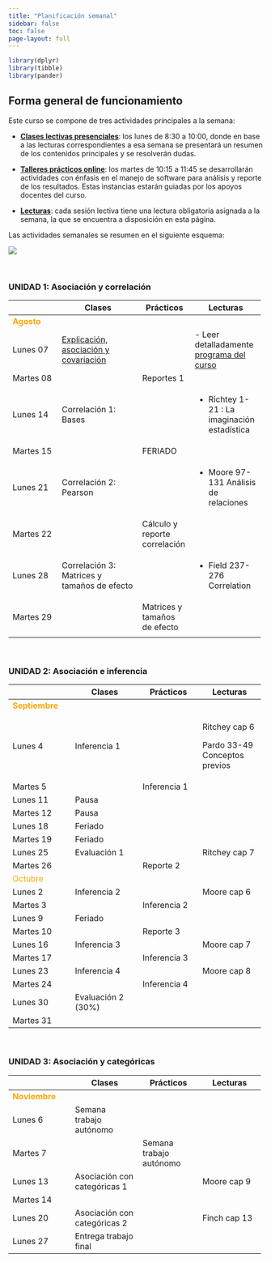 ```yaml
---
title: "Planificación semanal"
sidebar: false
toc: false
page-layout: full
---
```


```r
library(dplyr)
library(tibble)
library(pander)
```

## Forma general de funcionamiento

Este curso se compone de tres actividades principales a la semana:

-   <i class="fas fa-chalkboard-teacher"></i> [**Clases lectivas presenciales**](): los lunes de 8:30 a 10:00, donde en base a las lecturas correspondientes a esa semana se presentará un resumen de los contenidos principales y se resolverán dudas.

-   <i class="fas fa-user-edit"></i> [**Talleres prácticos online**](): los martes de 10:15 a 11:45 se desarrollarán actividades con énfasis en el manejo de software para análisis y reporte de los resultados. Estas instancias estarán guiadas por los apoyos docentes del curso.

-   <i class="fas fa-book-reader"></i> [**Lecturas**](): cada sesión lectiva tiene una lectura obligatoria asignada a la semana, la que se encuentra a disposición en esta página.

Las actividades semanales se resumen en el siguiente esquema:

![](files/img/flujo-semanal.png)

<br>

### UNIDAD 1: Asociación y correlación

+------------------------------------------+-------------------------------------------------------------------+--------------------------------------------+------------------------------------------------------------+
|                                          | <i class="fas fa-chalkboard-teacher"></i> Clases                  | <i class="fas fa-user-edit"></i> Prácticos | <i class="fas fa-book-reader"></i> Lecturas                |
+==========================================+===================================================================+============================================+============================================================+
| <font color="orange"> **Agosto** </font> |                                                                   |                                            |                                                            |
+------------------------------------------+-------------------------------------------------------------------+--------------------------------------------+------------------------------------------------------------+
| Lunes 07                                 | [Explicación, asociación y covariación](/content/01-content.html) |                                            | \- Leer detalladamente [programa del curso](syllabus.html) |
+------------------------------------------+-------------------------------------------------------------------+--------------------------------------------+------------------------------------------------------------+
| Martes 08                                |                                                                   | Reportes 1                                 |                                                            |
+------------------------------------------+-------------------------------------------------------------------+--------------------------------------------+------------------------------------------------------------+
| Lunes 14                                 | Correlación 1: Bases                                              |                                            | -   Richtey 1-21 : La imaginación estadística              |
+------------------------------------------+-------------------------------------------------------------------+--------------------------------------------+------------------------------------------------------------+
| Martes 15                                |                                                                   | FERIADO                                    |                                                            |
+------------------------------------------+-------------------------------------------------------------------+--------------------------------------------+------------------------------------------------------------+
| Lunes 21                                 | Correlación 2: Pearson                                            |                                            | -   Moore 97-131 Análisis de relaciones                    |
+------------------------------------------+-------------------------------------------------------------------+--------------------------------------------+------------------------------------------------------------+
| Martes 22                                |                                                                   | Cálculo y reporte correlación              |                                                            |
+------------------------------------------+-------------------------------------------------------------------+--------------------------------------------+------------------------------------------------------------+
| Lunes 28                                 | Correlación 3: Matrices y tamaños de efecto                       |                                            | -   Field 237-276 Correlation                              |
+------------------------------------------+-------------------------------------------------------------------+--------------------------------------------+------------------------------------------------------------+
| Martes 29                                |                                                                   | Matrices y tamaños de efecto               |                                                            |
+------------------------------------------+-------------------------------------------------------------------+--------------------------------------------+------------------------------------------------------------+
|                                          |                                                                   |                                            |                                                            |
+------------------------------------------+-------------------------------------------------------------------+--------------------------------------------+------------------------------------------------------------+

<br>

### UNIDAD 2: Asociación e inferencia

+----------------------------------------------+--------------------------------------------------+--------------------------------------------+---------------------------------------------+
|                                              | <i class="fas fa-chalkboard-teacher"></i> Clases | <i class="fas fa-user-edit"></i> Prácticos | <i class="fas fa-book-reader"></i> Lecturas |
+==============================================+==================================================+============================================+=============================================+
| <font color="orange"> **Septiembre** </font> |                                                  |                                            |                                             |
+----------------------------------------------+--------------------------------------------------+--------------------------------------------+---------------------------------------------+
| Lunes 4                                      | Inferencia 1                                     |                                            | Ritchey cap 6                               |
|                                              |                                                  |                                            |                                             |
|                                              |                                                  |                                            | Pardo 33-49 Conceptos previos               |
+----------------------------------------------+--------------------------------------------------+--------------------------------------------+---------------------------------------------+
| Martes 5                                     |                                                  | Inferencia 1                               |                                             |
+----------------------------------------------+--------------------------------------------------+--------------------------------------------+---------------------------------------------+
| Lunes 11                                     | Pausa                                            |                                            |                                             |
+----------------------------------------------+--------------------------------------------------+--------------------------------------------+---------------------------------------------+
| Martes 12                                    | Pausa                                            |                                            |                                             |
+----------------------------------------------+--------------------------------------------------+--------------------------------------------+---------------------------------------------+
| Lunes 18                                     | Feriado                                          |                                            |                                             |
+----------------------------------------------+--------------------------------------------------+--------------------------------------------+---------------------------------------------+
| Martes 19                                    | Feriado                                          |                                            |                                             |
+----------------------------------------------+--------------------------------------------------+--------------------------------------------+---------------------------------------------+
| Lunes 25                                     | Evaluación 1                                     |                                            | Ritchey cap 7                               |
+----------------------------------------------+--------------------------------------------------+--------------------------------------------+---------------------------------------------+
| Martes 26                                    |                                                  | Reporte 2                                  |                                             |
+----------------------------------------------+--------------------------------------------------+--------------------------------------------+---------------------------------------------+
| <font color="orange"> Octubre </font>        |                                                  |                                            |                                             |
+----------------------------------------------+--------------------------------------------------+--------------------------------------------+---------------------------------------------+
| Lunes 2                                      | Inferencia 2                                     |                                            | Moore cap 6                                 |
+----------------------------------------------+--------------------------------------------------+--------------------------------------------+---------------------------------------------+
| Martes 3                                     |                                                  | Inferencia 2                               |                                             |
+----------------------------------------------+--------------------------------------------------+--------------------------------------------+---------------------------------------------+
| Lunes 9                                      | Feriado                                          |                                            |                                             |
+----------------------------------------------+--------------------------------------------------+--------------------------------------------+---------------------------------------------+
| Martes 10                                    |                                                  | Reporte 3                                  |                                             |
+----------------------------------------------+--------------------------------------------------+--------------------------------------------+---------------------------------------------+
| Lunes 16                                     | Inferencia 3                                     |                                            | Moore cap 7                                 |
+----------------------------------------------+--------------------------------------------------+--------------------------------------------+---------------------------------------------+
| Martes 17                                    |                                                  | Inferencia 3                               |                                             |
+----------------------------------------------+--------------------------------------------------+--------------------------------------------+---------------------------------------------+
| Lunes 23                                     | Inferencia 4                                     |                                            | Moore cap 8                                 |
+----------------------------------------------+--------------------------------------------------+--------------------------------------------+---------------------------------------------+
| Martes 24                                    |                                                  | Inferencia 4                               |                                             |
+----------------------------------------------+--------------------------------------------------+--------------------------------------------+---------------------------------------------+
| Lunes 30                                     | Evaluación 2 (30%)                               |                                            |                                             |
+----------------------------------------------+--------------------------------------------------+--------------------------------------------+---------------------------------------------+
| Martes 31                                    |                                                  |                                            |                                             |
+----------------------------------------------+--------------------------------------------------+--------------------------------------------+---------------------------------------------+

<br>

### UNIDAD 3: Asociación y categóricas

+---------------------------------------------+--------------------------------------------------+--------------------------------------------+---------------------------------------------+
|                                             | <i class="fas fa-chalkboard-teacher"></i> Clases | <i class="fas fa-user-edit"></i> Prácticos | <i class="fas fa-book-reader"></i> Lecturas |
+=============================================+==================================================+============================================+=============================================+
| <font color="orange"> **Noviembre** </font> |                                                  |                                            |                                             |
+---------------------------------------------+--------------------------------------------------+--------------------------------------------+---------------------------------------------+
| Lunes 6                                     | Semana trabajo autónomo                          |                                            |                                             |
+---------------------------------------------+--------------------------------------------------+--------------------------------------------+---------------------------------------------+
| Martes 7                                    |                                                  | Semana trabajo autónomo                    |                                             |
+---------------------------------------------+--------------------------------------------------+--------------------------------------------+---------------------------------------------+
| Lunes 13                                    | Asociación con categóricas 1                     |                                            | Moore cap 9                                 |
+---------------------------------------------+--------------------------------------------------+--------------------------------------------+---------------------------------------------+
| Martes 14                                   |                                                  |                                            |                                             |
+---------------------------------------------+--------------------------------------------------+--------------------------------------------+---------------------------------------------+
| Lunes 20                                    | Asociación con categóricas 2                     |                                            | Finch cap 13                                |
+---------------------------------------------+--------------------------------------------------+--------------------------------------------+---------------------------------------------+
| Lunes 27                                    | Entrega trabajo final                            |                                            |                                             |
+---------------------------------------------+--------------------------------------------------+--------------------------------------------+---------------------------------------------+
